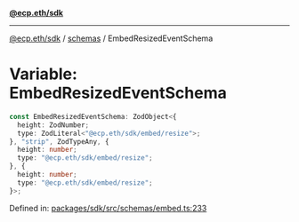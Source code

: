 [**@ecp.eth/sdk**](../../index.mdx)

***

[@ecp.eth/sdk](/sdk-reference/index.mdx) / [schemas](/sdk-reference/schemas/index.mdx) / EmbedResizedEventSchema

# Variable: EmbedResizedEventSchema

```ts
const EmbedResizedEventSchema: ZodObject<{
  height: ZodNumber;
  type: ZodLiteral<"@ecp.eth/sdk/embed/resize">;
}, "strip", ZodTypeAny, {
  height: number;
  type: "@ecp.eth/sdk/embed/resize";
}, {
  height: number;
  type: "@ecp.eth/sdk/embed/resize";
}>;
```

Defined in: [packages/sdk/src/schemas/embed.ts:233](https://github.com/ecp-eth/comments-monorepo/blob/main/packages/sdk/src/schemas/embed.ts#L233)
